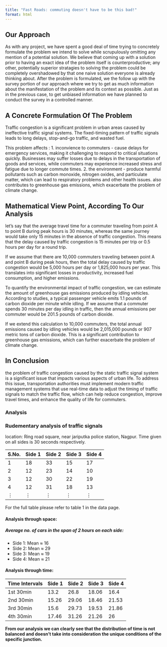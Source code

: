 ```yaml
---
title: "Fast Roads: commuting doesn't have to be this bad!"
format: html
---
```


## Our Approach
As with any project, we have spent a good deal of time trying to concretely formulate the problem we intend to solve while scrupulously omitting any mention of a potential solution. We believe that coming up with a solution prior to having an exact idea of the problem itself is counterproductive; any other, potentially superior stratagies to solving the problem could be completely overshadowed by that one naive solution everyone is already thinking about. After the problem is formulated, we the follow up with the survey portion of our approach where we try to get as much information about the manifestation of the problem and its context as possible. Just as in the previous case, to get unbiased information we have planned to conduct the survey in a controlled manner.

## A Concrete Formulation Of The Problem
Traffic congestion is a significant problem in urban areas caused by ineffective traffic signal systems. The fixed-timing pattern of traffic signals leads to long delays, stop-and-go traffic, and wasted fuel. 

This problem affects :
1. inconvience to commuters - cause delays for emergency services, making it challenging to respond to critical situations quickly. Businesses may suffer losses due to delays in the transportation of goods and services, while commuters may experience increased stress and fatigue due to longer commute times.
2. the environment - produce harmful pollutants such as carbon monoxide, nitrogen oxides, and particulate matter, which can lead to respiratory problems and other health issues. also contributes to greenhouse gas emissions, which exacerbate the problem of climate change.


## Mathematical View Point, According To Our Analysis
let's say that the average travel time for a commuter traveling from point A to point B during peak hours is 30 minutes, whereas the same journey would take only 15 minutes in the absence of traffic congestion. This means that the delay caused by traffic congestion is 15 minutes per trip or 0.5 hours per day for a round trip.

If we assume that there are 10,000 commuters traveling between point A and point B during peak hours, then the total delay caused by traffic congestion would be 5,000 hours per day or 1,825,000 hours per year. This translates into significant losses in productivity, increased fuel consumption, and higher emissions.

To quantify the environmental impact of traffic congestion, we can estimate the amount of greenhouse gas emissions produced by idling vehicles. According to studies, a typical passenger vehicle emits 1.1 pounds of carbon dioxide per minute while idling. If we assume that a commuter spends 30 minutes per day idling in traffic, then the annual emissions per commuter would be 201.5 pounds of carbon dioxide.

If we extend this calculation to 10,000 commuters, the total annual emissions caused by idling vehicles would be 2,015,000 pounds or 907 metric tons of carbon dioxide. This is a significant contribution to greenhouse gas emissions, which can further exacerbate the problem of climate change.

## In Conclusion
the problem of traffic congestion caused by the static traffic signal system is a significant issue that impacts various aspects of urban life. To address this issue, transportation authorities must implement modern traffic management systems that use real-time data to adjust the timing of traffic signals to match the traffic flow, which can help reduce congestion, improve travel times, and enhance the quality of life for commuters. 

### Analysis
### Rudementary analysis of traffic signals
location: Ring road square, near jariputka police station, Nagpur.
Time given on all sides is 30 seconds respectively.


| S.No. | Side 1 | Side 2 | Side 3 | Side 4 |
|-------|--------|--------|--------|--------|
| 1     | 18     | 33     | 15     | 17     |
| 2     | 12     | 23     | 14     | 10     |
| 3     | 12     | 30     | 22     | 19     |
| 4     | 12     | 31     | 18     | 13     |
|$\vdots$|$\vdots$|$\vdots$|$\vdots$|$\vdots$|

For the full table please refer to table 1 in the data page.

#### Analysis through space:
##### Average no. of cars in the span of 2 hours on each side:
* Side 1: Mean $\approx$ 16
* Side 2: Mean $\approx$ 29
* Side 3: Mean $\approx$ 19
* Side 4: Mean $\approx$ 21

#### Analysis through time:

| Time Intervals | Side 1 | Side 2 | Side 3 | Side 4 |
|----------------|--------|--------|--------|--------|
| 1st 30min      | 13.2   | 26.8   | 18.06  | 16.4   |
| 2nd 30min      | 15.26  | 29.06  | 18.46  | 21.53  |
| 3rd 30min      | 15.6   | 29.73  | 19.53  | 21.86  |
| 4th 30min      | 17.46  | 31.26  | 21.26  | 26     |

**From our analysis we can clearly see that the distribution of time is not balanced and doesn't take into consideration the unique conditions of the specific junction.**